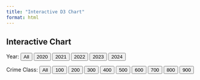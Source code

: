```yaml
---
title: "Interactive D3 Chart"
format: html
---
```


## Interactive Chart
<script src="https://d3js.org/d3.v7.min.js"></script>

<!-- Year Buttons -->
<label>Year:</label>
<button class="year-button selected" data-year="All">All</button>
<button class="year-button" data-year="2020">2020</button>
<button class="year-button" data-year="2021">2021</button>
<button class="year-button" data-year="2022">2022</button>
<button class="year-button" data-year="2023">2023</button>
<button class="year-button" data-year="2024">2024</button>

<!-- Class Buttons -->
<label>Crime Class:</label>
<button class="class-button selected" data-class="All">All</button>
<button class="class-button" data-class="100">100</button>
<button class="class-button" data-class="200">200</button>
<button class="class-button" data-class="300">300</button>
<button class="class-button" data-class="400">400</button>
<button class="class-button" data-class="500">500</button>
<button class="class-button" data-class="600">600</button>
<button class="class-button" data-class="700">700</button>
<button class="class-button" data-class="800">800</button>
<button class="class-button" data-class="900">900</button>


<svg id="chart" width="800" height="400"></svg>
<script src="scripts/myscript.js"></script>
